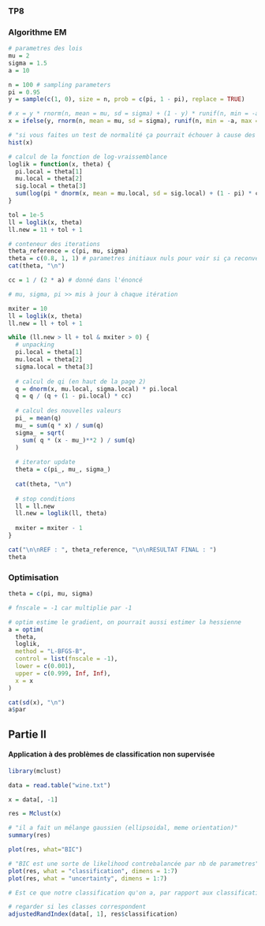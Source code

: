 ### TP8

### Algorithme EM

```r
# parametres des lois
mu = 2
sigma = 1.5
a = 10

n = 100 # sampling parameters
pi = 0.95
y = sample(c(1, 0), size = n, prob = c(pi, 1 - pi), replace = TRUE)

# x = y * rnorm(n, mean = mu, sd = sigma) + (1 - y) * runif(n, min = -a, max = a)
x = ifelse(y, rnorm(n, mean = mu, sd = sigma), runif(n, min = -a, max = a))

# "si vous faites un test de normalité ça pourrait échouer à cause des 5% qui peuvent potentiellement mettre des valeurs très grandes"
hist(x)
```

```r
# calcul de la fonction de log-vraissemblance
loglik = function(x, theta) {
  pi.local = theta[1]
  mu.local = theta[2]
  sig.local = theta[3]
  sum(log(pi * dnorm(x, mean = mu.local, sd = sig.local) + (1 - pi) * cc))
}

tol = 1e-5
ll = loglik(x, theta)
ll.new = 11 + tol + 1
```

```r
# conteneur des iterations
theta_reference = c(pi, mu, sigma)
theta = c(0.8, 1, 1) # parametres initiaux nuls pour voir si ça reconverge
cat(theta, "\n")

cc = 1 / (2 * a) # donné dans l'énoncé

# mu, sigma, pi >> mis à jour à chaque itération

mxiter = 10
ll = loglik(x, theta)
ll.new = ll + tol + 1

while (ll.new > ll + tol & mxiter > 0) {
  # unpacking
  pi.local = theta[1]
  mu.local = theta[2]
  sigma.local = theta[3]
  
  # calcul de qi (en haut de la page 2)
  q = dnorm(x, mu.local, sigma.local) * pi.local
  q = q / (q + (1 - pi.local) * cc)
  
  # calcul des nouvelles valeurs
  pi_ = mean(q)
  mu_ = sum(q * x) / sum(q)
  sigma_ = sqrt(
    sum( q * (x - mu_)**2 ) / sum(q)
  )
  
  # iterator update
  theta = c(pi_, mu_, sigma_)
  
  cat(theta, "\n")
  
  # stop conditions
  ll = ll.new
  ll.new = loglik(ll, theta)
  
  mxiter = mxiter - 1
}

cat("\n\nREF : ", theta_reference, "\n\nRESULTAT FINAL : ")
theta
```

### Optimisation

```r
theta = c(pi, mu, sigma)

# fnscale = -1 car multiplie par -1

# optim estime le gradient, on pourrait aussi estimer la hessienne
a = optim(
  theta,
  loglik,
  method = "L-BFGS-B",
  control = list(fnscale = -1),
  lower = c(0.001),
  upper = c(0.999, Inf, Inf),
  x = x
)

cat(sd(x), "\n")
a$par
```

## Partie II

#### Application à des problèmes de classification non supervisée

```r
library(mclust)

data = read.table("wine.txt")

x = data[, -1]

res = Mclust(x)

# "il a fait un mélange gaussien (ellipsoidal, meme orientation)"
summary(res)

plot(res, what="BIC")

# "BIC est une sorte de likelihood contrebalancée par nb de parametres"
plot(res, what = "classification", dimens = 1:7)
plot(res, what = "uncertainty", dimens = 1:7)
```

```r
# Est ce que notre classification qu'on a, par rapport aux classifications qu'on avait à la base ?

# regarder si les classes correspondent
adjustedRandIndex(data[, 1], res$classification)
```
